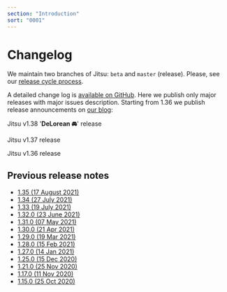 ```yaml
---
section: "Introduction"
sort: "0001"
---
```


# Changelog

We maintain two branches of Jitsu: `beta` and `master` (release). Please, see our [release cycle process](/docs/changelog/release-cycle).

A detailed change log is [available on GitHub](https://github.com/jitsucom/jitsu/releases). Here we publish only major releases with major issues description.
Starting from 1.36 we publish release announcements on [our blog](/blog):

<LargeLink href="/blog/jitsu-1.38">Jitsu v1.38  '<b>DeLorean 🚘️</b>' release</LargeLink>

<LargeLink href="/blog/jitsu-1.37">Jitsu v1.37 release</LargeLink>

<LargeLink href="/blog/jitsu-1.36">Jitsu v1.36 release</LargeLink>

## Previous release notes

* [1.35 \(17 August 2021\)](/docs/changelog/1.35.0-17-aug-2021)
* [1.34 \(27 July 2021\)](/docs/changelog/1.34.0-27-july-2021)
* [1.33 \(19 July 2021\)](/docs/changelog/1.33.0-19-july-2021)
* [1.32.0 \(23 June 2021\)](/docs/changelog/1.32.0-23-june-2021)
* [1.31.0 \(07 May 2021\)](/docs/changelog/1.31.0-07-may-2021)
* [1.30.0 \(21 Apr 2021\)](/docs/changelog/1.30.0-21-apr-2021)
* [1.29.0 \(19 Mar 2021\)](/docs/changelog/1.29.0-19-mar-2021)
* [1.28.0 \(15 Feb 2021\)](/docs/changelog/1.28.0-15-feb-2021)
* [1.27.0 \(14 Jan 2021\)](/docs/changelog/v1.27.0-14-jan-2021)
* [1.25.0 \(15 Dec 2020\)](/docs/changelog/v1.25.0-15-dec-2020)
* [1.21.0 \(25 Nov 2020\)](/docs/changelog/v1.21.0-25-nov-2020)
* [1.17.0 \(11 Nov 2020\)](/docs/changelog/v1.17.0-11-nov-2020)
* [1.15.0 \(25 Oct 2020\)](/docs/changelog/v1.15.0-25-oct-2020)
